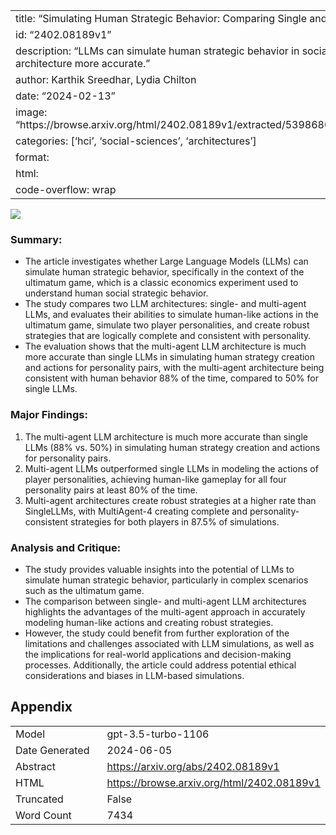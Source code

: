 
---
title: "Simulating Human Strategic Behavior: Comparing Single and Multi-agent LLMs"
id: "2402.08189v1"
description: "LLMs can simulate human strategic behavior in social settings, with multi-agent architecture more accurate."
author: Karthik Sreedhar, Lydia Chilton
date: "2024-02-13"
image: "https://browse.arxiv.org/html/2402.08189v1/extracted/5398680/figures/singleLLMsim.png"
categories: ['hci', 'social-sciences', 'architectures']
format:
  html:
    code-overflow: wrap
---

![](https://browse.arxiv.org/html/2402.08189v1/extracted/5398680/figures/singleLLMsim.png)

### Summary:
- The article investigates whether Large Language Models (LLMs) can simulate human strategic behavior, specifically in the context of the ultimatum game, which is a classic economics experiment used to understand human social strategic behavior.
- The study compares two LLM architectures: single- and multi-agent LLMs, and evaluates their abilities to simulate human-like actions in the ultimatum game, simulate two player personalities, and create robust strategies that are logically complete and consistent with personality.
- The evaluation shows that the multi-agent LLM architecture is much more accurate than single LLMs in simulating human strategy creation and actions for personality pairs, with the multi-agent architecture being consistent with human behavior 88% of the time, compared to 50% for single LLMs.

### Major Findings:
1. The multi-agent LLM architecture is much more accurate than single LLMs (88% vs. 50%) in simulating human strategy creation and actions for personality pairs.
2. Multi-agent LLMs outperformed single LLMs in modeling the actions of player personalities, achieving human-like gameplay for all four personality pairs at least 80% of the time.
3. Multi-agent architectures create robust strategies at a higher rate than SingleLLMs, with MultiAgent-4 creating complete and personality-consistent strategies for both players in 87.5% of simulations.

### Analysis and Critique:
- The study provides valuable insights into the potential of LLMs to simulate human strategic behavior, particularly in complex scenarios such as the ultimatum game.
- The comparison between single- and multi-agent LLM architectures highlights the advantages of the multi-agent approach in accurately modeling human-like actions and creating robust strategies.
- However, the study could benefit from further exploration of the limitations and challenges associated with LLM simulations, as well as the implications for real-world applications and decision-making processes. Additionally, the article could address potential ethical considerations and biases in LLM-based simulations.

## Appendix

|          |          |
|----------|----------|
| Model     | gpt-3.5-turbo-1106       |
| Date Generated     | 2024-06-05       |
| Abstract | [https://arxiv.org/abs/2402.08189v1](https://arxiv.org/abs/2402.08189v1)        |
| HTML     | [https://browse.arxiv.org/html/2402.08189v1](https://browse.arxiv.org/html/2402.08189v1)       |
| Truncated       | False       |
| Word Count       | 7434       |
